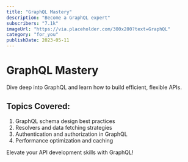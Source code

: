 ```yaml
---
title: "GraphQL Mastery"
description: "Become a GraphQL expert"
subscribers: "7.1k"
imageUrl: "https://via.placeholder.com/300x200?text=GraphQL"
category: "for_you"
publishDate: 2023-05-11
---
```


# GraphQL Mastery

Dive deep into GraphQL and learn how to build efficient, flexible APIs.

## Topics Covered:

1. GraphQL schema design best practices
2. Resolvers and data fetching strategies
3. Authentication and authorization in GraphQL
4. Performance optimization and caching

Elevate your API development skills with GraphQL!